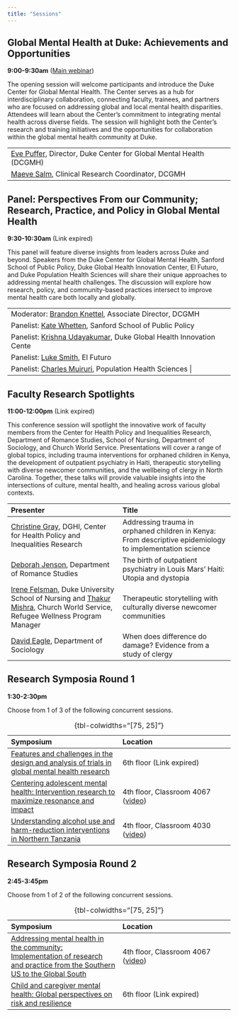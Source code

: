 ```yaml
---
title: "Sessions"
---
```


## Global Mental Health at Duke: Achievements and Opportunities

**9:00-9:30am** ([Main webinar](https://duke.zoom.us/j/97317760950))

The opening session will welcome participants and introduce the Duke Center for Global Mental Health. The Center serves as a hub for interdisciplinary collaboration, connecting faculty, trainees, and partners who are focused on addressing global and local mental health disparities. Attendees will learn about the Center’s commitment to integrating mental health across diverse fields. The session will highlight both the Center’s research and training initiatives and the opportunities for collaboration within the global mental health community at Duke.

|                                                                                                                      |
|------------------------------------------------------------------------|
| [Eve Puffer](https://sites.globalhealth.duke.edu/evepuffer/), Director, Duke Center for Global Mental Health (DCGMH) |
| [Maeve Salm](https://globalhealth.duke.edu/people/salm-maeve), Clinical Research Coordinator, DCGMH                  |

## Panel: Perspectives From our Community; Research, Practice, and Policy in Global Mental Health

**9:30-10:30am** (Link expired)

This panel will feature diverse insights from leaders across Duke and beyond. Speakers from the Duke Center for Global Mental Health, Sanford School of Public Policy, Duke Global Health Innovation Center, El Futuro, and Duke Population Health Sciences will share their unique approaches to addressing mental health challenges. The discussion will explore how research, policy, and community-based practices intersect to improve mental health care both locally and globally.

|                                                                                                                      |
|------------------------------------------------------------------------|
| Moderator: [Brandon Knettel](https://globalhealth.duke.edu/people/knettel-brandon), Associate Director, DCGMH        |
| Panelist: [Kate Whetten](https://globalhealth.duke.edu/people/whetten-kathryn), Sanford School of Public Policy      |
| Panelist: [Krishna Udayakumar](https://dukeghic.org/people/krishna-udayakumar/), Duke Global Health Innovation Cente |
| Panelist: [Luke Smith](https://elfuturo-nc.org/people/david-lucas-luke-smith/), El Futuro                            |
| Panelist: [Charles Muiruri](https://globalhealth.duke.edu/people/muiruri-charles), Population Health Sciences \|     |

## Faculty Research Spotlights

**11:00-12:00pm** (Link expired)

This conference session will spotlight the innovative work of faculty members from the Center for Health Policy and Inequalities Research, Department of Romance Studies, School of Nursing, Department of Sociology, and Church World Service. Presentations will cover a range of global topics, including trauma interventions for orphaned children in Kenya, the development of outpatient psychiatry in Haiti, therapeutic storytelling with diverse newcomer communities, and the wellbeing of clergy in North Carolina. Together, these talks will provide valuable insights into the intersections of culture, mental health, and healing across various global contexts.

| Presenter                                                                                                                                                                                                  | Title                                                                                                    |
|:-----------------------------------|:-----------------------------------|
| [Christine Gray](https://globalhealth.duke.edu/people/gray-christine), DGHI, Center for Health Policy and Inequalities Research                                                                            | Addressing trauma in orphaned children in Kenya: From descriptive epidemiology to implementation science |
| [Deborah Jenson](https://sites.fhi.duke.edu/healthhumanitieslab/team/deborah-jenson/), Department of Romance Studies                                                                                       | The birth of outpatient psychiatry in Louis Mars’ Haiti: Utopia and dystopia                             |
| [Irene Felsman](https://globalhealth.duke.edu/people/felsman-irene), Duke University School of Nursing and [Thakur Mishra](https://cwsglobal.org/), Church World Service, Refugee Wellness Program Manager | Therapeutic storytelling with culturally diverse newcomer communities                                    |
| [David Eagle](https://globalhealth.duke.edu/people/eagle-david), Department of Sociology                                                                                                                   | When does difference do damage? Evidence from a study of clergy                                          |

## Research Symposia Round 1

**1:30-2:30pm**

Choose from 1 of 3 of the following concurrent sessions.

| Symposium                                                                                                                                                                                                     | Location                  |
|:-----------------------------------|:-----------------------------------|
| [Features and challenges in the design and analysis of trials in global mental health research](symposia1.html#features-and-challenges-in-the-design-and-analysis-of-trials-in-global-mental-health-research) | 6th floor (Link expired)                 |
| [Centering adolescent mental health: Intervention research to maximize resonance and impact](symposia1.html#centering-adolescent-mental-health-intervention-research-to-maximize-resonance-and-impact)        | 4th floor, Classroom 4067 ([video](https://duke.zoom.us/rec/share/4Ec4KcHPjLtUTle2nui8XI2Bn3bi1SgnuScNeP9SAD0klX9uqlRhCgm_Ru2DR3O7.runC2QE676B3_FxX)) |
| [Understanding alcohol use and harm-reduction interventions in Northern Tanzania](symposia1.html#understanding-alcohol-use-and-harm-reduction-interventions-in-northern-tanzania)                             | 4th floor, Classroom 4030 ([video](https://duke.zoom.us/rec/share/UiKx7OGY5E5jd7t3C3P5txAjcE9LuBbL6vYp69QiW9jrBfx9Tei7VD8C7qPb6g8v.Q74gtAkITEj25jPL)) |

: {tbl-colwidths="[75, 25]"}

## Research Symposia Round 2

**2:45-3:45pm**

Choose from 1 of 2 of the following concurrent sessions.

| Symposium                                                                                                                                                                                                                                                                | Location                  |
|:-----------------------------------|:-----------------------------------|
| [Addressing mental health in the community: Implementation of research and practice from the Southern US to the Global South](symposia2.html#addressing-mental-health-in-the-community-implementation-of-research-and-practice-from-the-southern-us-to-the-global-south) | 4th floor, Classroom 4067 ([video](https://duke.zoom.us/rec/share/T2gA3o9-l6qlmUWQqQFx43Q5QkCtGyWmort4pXW_tv9UAR_txSFAPOv1CXj882nu.ARChIQQzGlszUONl)) |
| [Child and caregiver mental health: Global perspectives on risk and resilience](symposia2.html#child-and-caregiver-mental-health-global-perspectives-on-risk-and-resilience) | 6th floor (Link expired)                |

: {tbl-colwidths="[75, 25]"}

